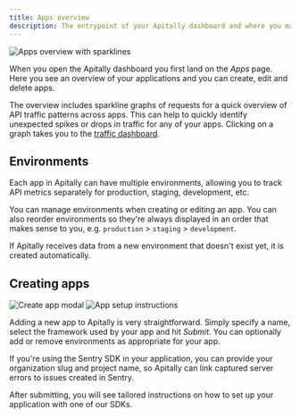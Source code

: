 ```yaml
---
title: Apps overview
description: The entrypoint of your Apitally dashboard and where you manage apps.
---
```


<img src="https://assets.apitally.io/docs/2025-07-08/apps.webp" alt="Apps overview with sparklines" class="rounded-xl" />

When you open the Apitally dashboard you first land on the *Apps* page.
Here you see an overview of your applications and you can create, edit and delete apps.

The overview includes sparkline graphs of requests for a quick overview of API traffic patterns across apps.
This can help to quickly identify unexpected spikes or drops in traffic for any of your apps.
Clicking on a graph takes you to the [traffic dashboard](/features/traffic-dashboard).

## Environments

Each app in Apitally can have multiple environments, allowing you to track API metrics separately for production, staging, development, etc.

You can manage environments when creating or editing an app. You can also reorder environments so they're always displayed in an order that makes sense to you, e.g. `production` > `staging` > `development`.

If Apitally receives data from a new environment that doesn't exist yet, it is created automatically.

## Creating apps

<div className="flex flex-row justify-between gap-4" style={{ margin: "-1rem 0" }}>
  <img src="https://assets.apitally.io/docs/2025-07-08/create-app.webp" alt="Create app modal" class="rounded" />
  <img src="https://assets.apitally.io/docs/2025-07-08/app-setup-instructions.webp" alt="App setup instructions" class="rounded" />
</div>

Adding a new app to Apitally is very straightforward. Simply specify a name, select the framework used by your app and hit *Submit*.
You can optionally add or remove environments as appropriate for your app.

<Tip>
If you're using the Sentry SDK in your application, you can provide your organization slug and project name, so Apitally can link captured server errors to issues created in Sentry.
</Tip>


After submitting, you will see tailored instructions on how to set up your application with one of our SDKs.
